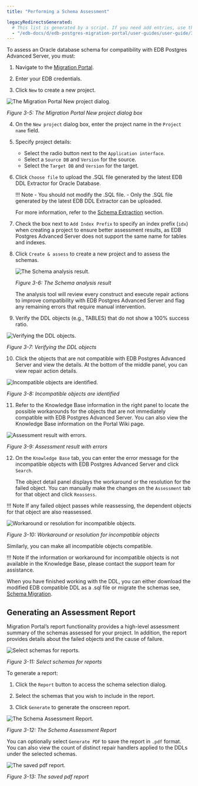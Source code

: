 ```yaml
---
title: "Performing a Schema Assessment"

legacyRedirectsGenerated:
  # This list is generated by a script. If you need add entries, use the `legacyRedirects` key.
  - "/edb-docs/d/edb-postgres-migration-portal/user-guides/user-guide/3.0.1/mp_schema_assessment.html"
---
```


<div id="mp_schema_assessment" class="registered_link"></div>

To assess an Oracle database schema for compatibility with EDB Postgres Advanced Server, you must:

1.  Navigate to the [Migration Portal](https://migration.enterprisedb.com).

2.  Enter your EDB credentials.

3.  Click `New` to create a new project.

![The Migration Portal New project dialog.](../images/mp_schema_assessment_new_project.png)

*Figure 3-5: The Migration Portal New project dialog box*

4.  On the `New project` dialog box, enter the project name in the `Project name` field.

5.  Specify project details:

    -   Select the radio button next to the `Application interface`.
    -   Select a `Source DB` and `Version` for the source.
    -   Select the `Target DB` and `Version` for the target.

6.  Click `Choose file` to upload the .SQL file generated by the latest EDB DDL Extractor for Oracle Database.

    !!! Note
        -   You should not modify the .SQL file.
        -   Only the .SQL file generated by the latest EDB DDL Extractor can be uploaded.

    For more information, refer to the [Schema Extraction](01_mp_schema_extraction/#mp_schema_extraction) section.

7.  Check the box next to `Add Index Prefix` to specify an index prefix (`idx`) when creating a project to ensure better assessment results, as EDB Postgres Advanced Server does not support the same name for tables and indexes.

8.  Click `Create & assess` to create a new project and to assess the schemas.

    ![The Schema analysis result.](../images/mp_schema_assessment_analysis_result.png)

    *Figure 3-6: The Schema analysis result*

    The analysis tool will review every construct and execute repair actions to improve compatibility with EDB Postgres Advanced Server and flag any remaining errors that require manual intervention.

9.  Verify the DDL objects (e.g., TABLES) that do not show a 100% success ratio.

![Verifying the DDL objects.](../images/mp_schema_assessment_verifying_ddl.png)

*Figure 3-7: Verifying the DDL objects*

10. Click the objects that are not compatible with EDB Postgres Advanced Server and view the details. At the bottom of the middle panel, you can view repair action details.

![Incompatible objects are identified.](../images/mp_schema_assessment_incompatible.png)

*Figure 3-8: Incompatible objects are identified*

11. Refer to the Knowledge Base information in the right panel to locate the possible workarounds for the objects that are not immediately compatible with EDB Postgres Advanced Server. You can also view the Knowledge Base information on the Portal Wiki page.

![Assessment result with errors.](../images/mp_schema_assessment_errors.png)

*Figure 3-9: Assessment result with errors*

12. On the `Knowledge Base` tab, you can enter the error message for the incompatible objects with EDB Postgres Advanced Server and click `Search`.

    The object detail panel displays the workaround or the resolution for the failed object. You can manually make the changes on the `Assessment` tab for that object and click `Reassess`.

!!! Note
    If any failed object passes while reassessing, the dependent objects for that object are also reassessed.

![Workaround or resolution for incompatible objects.](../images/mp_schema_assessment_workaround.png)

*Figure 3-10: Workaround or resolution for incompatible objects*

Similarly, you can make all  incompatible objects compatible.

!!! Note
    If the information or workaround for incompatible objects is not available in the Knowledge Base, please contact the support team for assistance.

When you have finished working with the DDL, you can either download the modified EDB compatible DDL as a .sql file or migrate the schemas see, [Schema Migration](03_mp_schema_migration/#mp_schema_migration).

<div id="mp_report" class="registered_link"></div>

## Generating an Assessment Report

Migration Portal’s report functionality provides a high-level assessment summary of the schemas assessed for your project. In addition, the report provides details about the failed objects and the cause of failure.

![Select schemas for reports.](../images/mp_schema_assessment_select_schema.png)

*Figure 3-11: Select schemas for reports*

To generate a report:

1.  Click the `Report` button to access the schema selection dialog.

2.  Select the schemas that you wish to include in the report.

3.  Click `Generate` to generate the onscreen report.

![The Schema Assessment Report.](../images/mp_schema_assessment_schema_report.png)

*Figure 3-12: The Schema Assessment Report*

You can optionally select `Generate PDF` to save the report in `.pdf` format. You can also view the count of distinct repair handlers applied to the DDLs under the selected schemas.

![The saved pdf report.](../images/mp_schema_assessment_schema_report_pdf.png)

*Figure 3-13: The saved pdf report*
